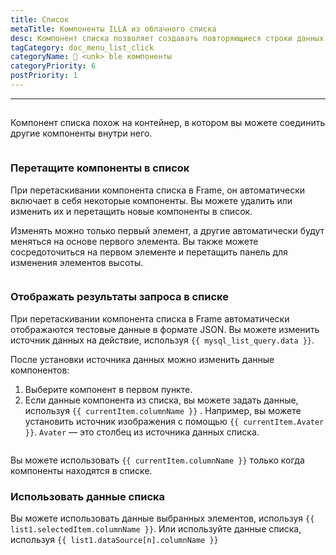 ```yaml
---
title: Список
metaTitle: Компоненты ILLA из облачного списка
desc: Компонент списка позволяет создавать повторяющиеся строки данных, внешний вид которых определяется вами.
tagCategory: doc_menu_list_click
categoryName: 🧬 <unk> ble компоненты
categoryPriority: 6
postPriority: 1
---
```


* * *

## <h2 hidden>Список</h2>

Компонент списка похож на контейнер, в котором вы можете соединить другие компоненты внутри него.

<img
  src='https://cdn.illacloud.com/official-website/img/docs/assemble/list.png'
  alt=""
/>

### Перетащите компоненты в список

При перетаскивании компонента списка в Frame, он автоматически включает в себя некоторые компоненты. Вы можете удалить или изменить их и перетащить новые компоненты в список. 

Изменять можно только первый элемент, а другие автоматически будут меняться на основе первого элемента. Вы также можете сосредоточиться на первом элементе и перетащить панель для изменения элементов высоты.

<img
  src='https://cdn.illacloud.com/official-website/img/docs/assemble/list1.png'
  alt=""
/>

### Отображать результаты запроса в списке

При перетаскивании компонента списка в Frame автоматически отображаются тестовые данные в формате JSON. Вы можете изменить источник данных на действие, используя `{{ mysql_list_query.data }}`. 

После установки источника данных можно изменить данные компонентов:

1.  Выберите компонент в первом пункте. 
2.  Если данные компонента из списка, вы можете задать данные, используя `{{ currentItem.columnName }}` . Например, вы можете установить источник изображения с помощью `{{ currentItem.Avater }}`. `Avater` — это столбец из источника данных списка.

<img
  src='https://cdn.illacloud.com/official-website/img/docs/assemble/list2.png'
  alt=""
/>

Вы можете использовать `{{ currentItem.columnName }}` только когда компоненты находятся в списке. 

### Использовать данные списка

Вы можете использовать данные выбранных элементов, используя `{{ list1.selectedItem.columnName }}`. Или используйте данные списка, используя `{{ list1.dataSource[n].columnName }}`

<img
  src='https://cdn.illacloud.com/official-website/img/docs/assemble/list3.png'
  alt=""
/>
